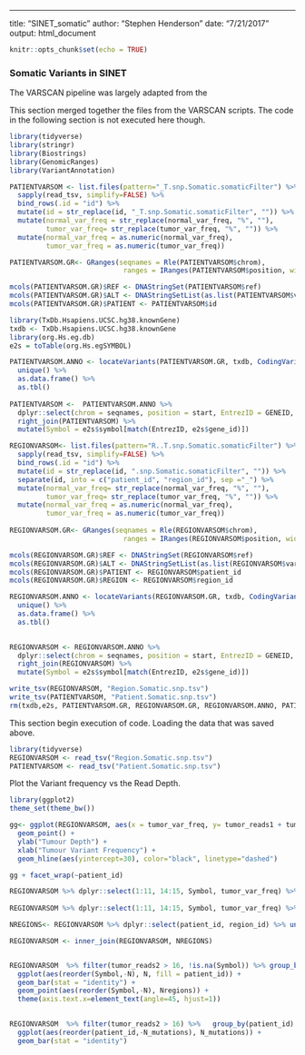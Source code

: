 ---
title: "SINET_somatic"
author: "Stephen Henderson"
date: "7/21/2017"
output: html_document

```r
knitr::opts_chunk$set(echo = TRUE)

```

### Somatic Variants in SINET 

The VARSCAN pipeline was largely adapted from the  

This section merged together the files from the VARSCAN scripts. The code in the following section is not executed here though.

```r

library(tidyverse)
library(stringr)
library(Biostrings)
library(GenomicRanges)
library(VariantAnnotation)

PATIENTVARSOM <- list.files(pattern="_T.snp.Somatic.somaticFilter") %>% 
  sapply(read_tsv, simplify=FALSE) %>%
  bind_rows(.id = "id") %>%
  mutate(id = str_replace(id, "_T.snp.Somatic.somaticFilter", "")) %>%
  mutate(normal_var_freq = str_replace(normal_var_freq, "%", ""), 
         tumor_var_freq= str_replace(tumor_var_freq, "%", "")) %>%
  mutate(normal_var_freq = as.numeric(normal_var_freq), 
         tumor_var_freq = as.numeric(tumor_var_freq))

PATIENTVARSOM.GR<- GRanges(seqnames = Rle(PATIENTVARSOM$chrom),
                            ranges = IRanges(PATIENTVARSOM$position, width=1))

mcols(PATIENTVARSOM.GR)$REF <- DNAStringSet(PATIENTVARSOM$ref)
mcols(PATIENTVARSOM.GR)$ALT <- DNAStringSetList(as.list(PATIENTVARSOM$var))
mcols(PATIENTVARSOM.GR)$PATIENT <- PATIENTVARSOM$id

library(TxDb.Hsapiens.UCSC.hg38.knownGene)
txdb <- TxDb.Hsapiens.UCSC.hg38.knownGene
library(org.Hs.eg.db)
e2s = toTable(org.Hs.egSYMBOL) 

PATIENTVARSOM.ANNO <- locateVariants(PATIENTVARSOM.GR, txdb, CodingVariants()) %>%
  unique() %>%
  as.data.frame() %>%
  as.tbl()
  
PATIENTVARSOM <-  PATIENTVARSOM.ANNO %>% 
  dplyr::select(chrom = seqnames, position = start, EntrezID = GENEID, Variant_Type = LOCATION, Variant_Location = LOCSTART) %>%
  right_join(PATIENTVARSOM) %>%
  mutate(Symbol = e2s$symbol[match(EntrezID, e2s$gene_id)])

REGIONVARSOM<- list.files(pattern="R..T.snp.Somatic.somaticFilter") %>% 
  sapply(read_tsv, simplify=FALSE) %>%
  bind_rows(.id = "id") %>%
  mutate(id = str_replace(id, ".snp.Somatic.somaticFilter", "")) %>%
  separate(id, into = c("patient_id", "region_id"), sep ="_") %>%
  mutate(normal_var_freq= str_replace(normal_var_freq, "%", ""), 
         tumor_var_freq= str_replace(tumor_var_freq, "%", "")) %>%
  mutate(normal_var_freq = as.numeric(normal_var_freq), 
         tumor_var_freq = as.numeric(tumor_var_freq))
         
REGIONVARSOM.GR<- GRanges(seqnames = Rle(REGIONVARSOM$chrom),
                            ranges = IRanges(REGIONVARSOM$position, width=1))

mcols(REGIONVARSOM.GR)$REF <- DNAStringSet(REGIONVARSOM$ref)
mcols(REGIONVARSOM.GR)$ALT <- DNAStringSetList(as.list(REGIONVARSOM$var))
mcols(REGIONVARSOM.GR)$PATIENT <- REGIONVARSOM$patient_id
mcols(REGIONVARSOM.GR)$REGION <- REGIONVARSOM$region_id

REGIONVARSOM.ANNO <- locateVariants(REGIONVARSOM.GR, txdb, CodingVariants()) %>%
  unique() %>%
  as.data.frame() %>%
  as.tbl()
  

REGIONVARSOM <- REGIONVARSOM.ANNO %>% 
  dplyr::select(chrom = seqnames, position = start, EntrezID = GENEID, Variant_Type = LOCATION, Variant_Location = LOCSTART) %>%
  right_join(REGIONVARSOM) %>%
  mutate(Symbol = e2s$symbol[match(EntrezID, e2s$gene_id)])

write_tsv(REGIONVARSOM, "Region.Somatic.snp.tsv")
write_tsv(PATIENTVARSOM, "Patient.Somatic.snp.tsv")
rm(txdb,e2s, PATIENTVARSOM.GR, REGIONVARSOM.GR, REGIONVARSOM.ANNO, PATIENTVARSOM.ANNO)
```

This section begin execution of code. Loading the data that was saved above.

```r
library(tidyverse)
REGIONVARSOM <- read_tsv("Region.Somatic.snp.tsv")
PATIENTVARSOM <- read_tsv("Patient.Somatic.snp.tsv")

```

Plot the Variant frequency vs the Read Depth.

```r

library(ggplot2)
theme_set(theme_bw())

gg<- ggplot(REGIONVARSOM, aes(x = tumor_var_freq, y= tumor_reads1 + tumor_reads2, colour = patient_id)) +
  geom_point() +
  ylab("Tumour Depth") +
  xlab("Tumour Variant Frequency") +
  geom_hline(aes(yintercept=30), color="black", linetype="dashed") 

gg + facet_wrap(~patient_id)

REGIONVARSOM %>% dplyr::select(1:11, 14:15, Symbol, tumor_var_freq) %>% arrange(desc(tumor_var_freq)) %>% filter(tumor_reads2 > 13)
 
REGIONVARSOM %>% dplyr::select(1:11, 14:15, Symbol, tumor_var_freq) %>% arrange(desc(tumor_var_freq)) %>% filter(Symbol =="CDKN1B")

NREGIONS<- REGIONVARSOM %>% dplyr::select(patient_id, region_id) %>% unique() %>% group_by(patient_id) %>% summarise(Nregions= n())

REGIONVARSOM <- inner_join(REGIONVARSOM, NREGIONS)


REGIONVARSOM  %>% filter(tumor_reads2 > 16, !is.na(Symbol)) %>% group_by(patient_id, position) %>% mutate(N=n()) %>% dplyr::select(Symbol, N, Nregions, patient_id) %>% unique() %>%
  ggplot(aes(reorder(Symbol,-N), N, fill = patient_id)) +
  geom_bar(stat = "identity") + 
  geom_point(aes(reorder(Symbol,-N), Nregions)) +
  theme(axis.text.x=element_text(angle=45, hjust=1)) 

 
REGIONVARSOM  %>% filter(tumor_reads2 > 16) %>%   group_by(patient_id) %>% summarise(N_mutations = n()) %>%
  ggplot(aes(reorder(patient_id,-N_mutations), N_mutations)) +
  geom_bar(stat = "identity")



```

